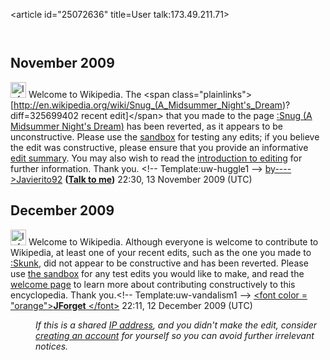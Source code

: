 <article id="25072636" title=User talk:173.49.211.71>
	<talkpage id="25072636" title="User talk:173.49.211.71">

== November 2009 ==

[[Image:Information.png|25px]] Welcome to Wikipedia. The &lt;span class=&quot;plainlinks&quot;&gt;[http://en.wikipedia.org/wiki/Snug_(A_Midsummer_Night's_Dream)?diff=325699402 recent edit]&lt;/span&gt; that you made to the page [[:Snug (A Midsummer Night's Dream)]] has been reverted, as it appears to be unconstructive. Please use the [[Wikipedia:Sandbox|sandbox]] for testing any edits; if you believe the edit was constructive, please ensure that you provide an informative [[Help:Edit summary|edit summary]]. You may also wish to read the [[Wikipedia:Introduction|introduction to editing]] for further information. Thank you. &lt;!-- Template:uw-huggle1 --&gt; [[User:Javierito92|by----&gt;Javierito92]]   '''([[User talk:Javierito92|Talk to me]])''' 22:30, 13 November 2009 (UTC)

== December 2009 ==
[[Image:Information.svg|25px]] Welcome to Wikipedia. Although everyone is welcome to contribute to Wikipedia, at least one of your recent edits, such as the one you made to [[:Skunk]], did not appear to be constructive and has been reverted. Please use [[Wikipedia:Sandbox|the sandbox]] for any test edits you would like to make, and read the [[Wikipedia:Welcoming committee/Welcome to Wikipedia|welcome page]] to learn more about contributing constructively to this encyclopedia. Thank you.&lt;!-- Template:uw-vandalism1 --&gt; [[User:JForget|&lt;font color = &quot;orange&quot;&gt;'''JForget''' &lt;/font&gt;]] 22:11, 12 December 2009 (UTC)
:''If this is a shared [[IP address]], and you didn't make the edit, consider [[Wikipedia:Why create an account?|creating an account]] for yourself so you can avoid further irrelevant notices.''
	</talkpage>
</article>